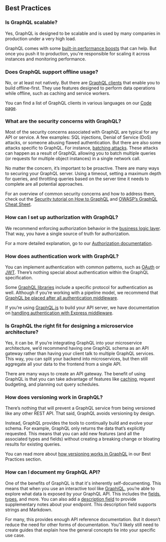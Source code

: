 ## Best Practices

### Is GraphQL scalable?

Yes, GraphQL is designed to be scalable and is used by many companies in production under a very high load.

GraphQL comes with some [built-in performance boosts](#how-does-graphql-affect-my-product-s-performance) that can help. But once you push it to production, you're responsible for scaling it across instances and monitoring performance.

### Does GraphQL support offline usage?

No, or at least not natively. But there are [GraphQL clients](#what-is-a-graphql-client-and-why-would-i-need-one) that enable you to build offline-first. They use features designed to perform data operations while offline, such as caching and service workers.

You can find a list of GraphQL clients in various languages on our [Code page](/code/).

### What are the security concerns with GraphQL?

Most of the security concerns associated with GraphQL are typical for any API or service. A few examples: SQL injections, Denial of Service (DoS) attacks, or someone abusing flawed authentication. But there are also some attacks specific to GraphQL. For instance, [batching attacks](https://cheatsheetseries.owasp.org/cheatsheets/GraphQL_Cheat_Sheet.html#batching-attacks). These attacks can happen as a result of GraphQL allowing you to batch multiple queries (or requests for multiple object instances) in a single network call.

No matter the concern, it’s important to be proactive. There are many ways to securing your GraphQL server. Using a timeout, setting a maximum depth for queries, and throttling queries based on the server time it needs to complete are all potential approaches.

For an overview of common security concerns and how to address them, check out the [Security tutorial on How to GraphQL](https://www.howtographql.com/advanced/4-security/) and [OWASP’s GraphQL Cheat Sheet](https://cheatsheetseries.owasp.org/cheatsheets/GraphQL_Cheat_Sheet.html).

### How can I set up authorization with GraphQL?

We recommend enforcing authorization behavior in the [business logic layer](/learn/thinking-in-graphs/#business-logic-layer). That way, you have a single source of truth for authorization.

For a more detailed explanation, go to our [Authorization documentation](/learn/authorization/).

### How does authentication work with GraphQL?

You can implement authentication with common patterns, such as [OAuth](https://oauth.net/) or [JWT](https://jwt.io/). There’s nothing special about authentication within the GraphQL specification.

Some [GraphQL libraries](/code/#language-support) include a specific protocol for authentication as well. Although if you’re working with a pipeline model, we recommend that [GraphQL be placed after all authentication middleware](/learn/serving-over-http/#web-request-pipeline).

If you’re using [GraphQL.js](/graphql-js/) to build your API server, we have documentation on [handling authentication with Express middleware](/graphql-js/authentication-and-express-middleware/).

### Is GraphQL the right fit for designing a microservice architecture?

Yes, it can be. If you’re integrating GraphQL into your microservice architecture, we’d recommend having one GraphQL schema as an API gateway rather than having your client talk to multiple GraphQL services. This way, you can split your backend into microservices, but then still aggregate all your data to the frontend from a single API.

There are many ways to create an API gateway. The benefit of using GraphQL is that you can take advantage of features like [caching](/learn/caching/), request budgeting, and planning out query schedules.

### How does versioning work in GraphQL?

There’s nothing that will prevent a GraphQL service from being versioned like any other REST API. That said, GraphQL avoids versioning by design.

Instead, GraphQL provides the tools to continually build and evolve your schema. For example, GraphQL only returns the data that’s explicitly requested. This means that you can add new features (and all the associated types and fields) without creating a breaking change or bloating results for existing queries.

You can read more about [how versioning works in GraphQL](/learn/best-practices/#versioning) in our Best Practices section.

### How can I document my GraphQL API?

One of the benefits of GraphQL is that it's inherently self-documenting. This means that when you use an interactive tool like [GraphiQL](https://github.com/graphql/graphiql), you’re able to explore what data is exposed by your GraphQL API. This includes the [fields](/learn/queries/#fields), [types](/learn/schema/#type-system), and more. You can also add a [description field](https://spec.graphql.org/draft/#sec-Documentation) to provide supplementary notes about your endpoint. This description field supports strings and Markdown.

For many, this provides enough API reference documentation. But it doesn’t reduce the need for other forms of documentation. You'll likely still need to create guides that explain how the general concepts tie into your specific use case.
